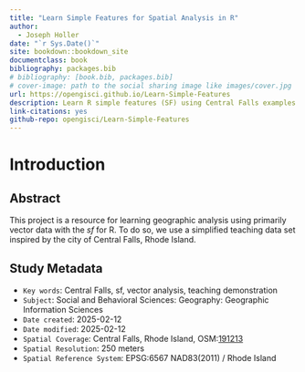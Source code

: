 ```yaml
--- 
title: "Learn Simple Features for Spatial Analysis in R"
author:
  - Joseph Holler
date: "`r Sys.Date()`"
site: bookdown::bookdown_site
documentclass: book
bibliography: packages.bib
# bibliography: [book.bib, packages.bib]
# cover-image: path to the social sharing image like images/cover.jpg
url: https://opengisci.github.io/Learn-Simple-Features
description: Learn R simple features (SF) using Central Falls examples.
link-citations: yes
github-repo: opengisci/Learn-Simple-Features
---
```


# Introduction

## Abstract

This project is a resource for learning geographic analysis using primarily vector data with the *sf* for R. To do so, we use a simplified teaching data set inspired by the city of Central Falls, Rhode Island. 

## Study Metadata

- `Key words`: Central Falls, sf, vector analysis, teaching demonstration
- `Subject`: Social and Behavioral Sciences: Geography: Geographic Information Sciences
- `Date created`: 2025-02-12
- `Date modified`: 2025-02-12
- `Spatial Coverage`: Central Falls, Rhode Island, OSM:[191213](https://www.openstreetmap.org/relation/191213)
- `Spatial Resolution`: 250 meters
- `Spatial Reference System`: EPSG:6567 NAD83(2011) / Rhode Island
